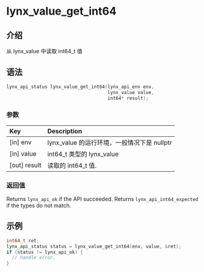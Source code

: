 # lynx_value_get_int64

## 介绍

从 lynx_value 中读取 int64_t 值

## 语法

```c
lynx_api_status lynx_value_get_int64(lynx_api_env env,
                                     lynx_value value,
                                     int64* result);
```

### 参数

| Key           | Description                                                  |
|:--------------|:-------------------------------------------------------------|
| [in] env      | lynx_value 的运行环境，一般情况下是 nullptr |
| [in] value    | int64_t 类型的 lynx_value                                |
| [out] result  | 读取的 int64_t 值.                                   |

### 返回值

Returns `lynx_api_ok` if the API succeeded. Returns `lynx_api_int64_expected` if the types do not match.

## 示例

```c
int64_t ret;
lynx_api_status status = lynx_value_get_int64(env, value, &ret);
if (status != lynx_api_ok) {
  // handle error.
}
```